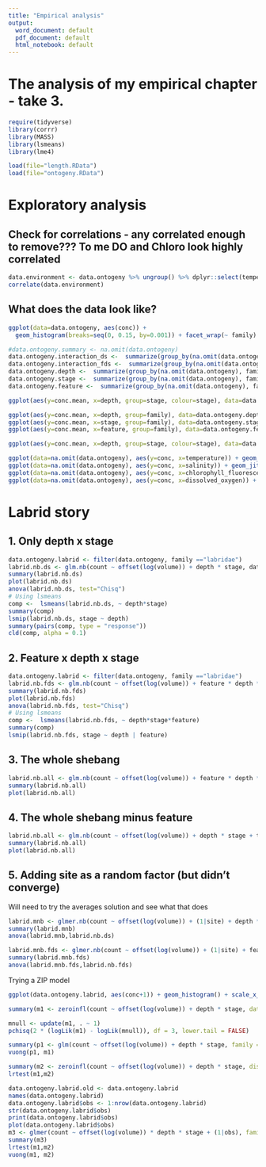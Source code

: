 ```yaml
---
title: "Empirical analysis"
output:
  word_document: default
  pdf_document: default
  html_notebook: default
---
```


# The analysis of my empirical chapter - take 3. 

```r
require(tidyverse)
library(corrr)
library(MASS)
library(lsmeans)
library(lme4)
```

```r
load(file="length.RData")
load(file="ontogeny.RData")
```




# Exploratory analysis

## Check for correlations - any correlated enough to remove??? To me DO and Chloro look highly correlated
```r
data.environment <- data.ontogeny %>% ungroup() %>% dplyr::select(temperature, salinity, chlorophyll_fluorescence, dissolved_oxygen) 
correlate(data.environment)
```

## What does the data look like?
```r
ggplot(data=data.ontogeny, aes(conc)) + 
  geom_histogram(breaks=seq(0, 0.15, by=0.001)) + facet_wrap(~ family) + labs(x="concentration")
```


```r
#data.ontogeny.summary <- na.omit(data.ontogeny)
data.ontogeny.interaction_ds <-  summarize(group_by(na.omit(data.ontogeny), family, depth,stage), conc.mean = mean(conc), conc.se = sd(conc)/n())
data.ontogeny.interaction_fds <-  summarize(group_by(na.omit(data.ontogeny), feature, family, depth,stage), conc.mean = mean(conc), conc.se = sd(conc)/n())
data.ontogeny.depth <-  summarize(group_by(na.omit(data.ontogeny), family, depth), conc.mean = mean(conc), conc.se = sd(conc)/n())
data.ontogeny.stage <-  summarize(group_by(na.omit(data.ontogeny), family, stage), conc.mean = mean(conc), conc.se = sd(conc)/n())
data.ontogeny.feature <-  summarize(group_by(na.omit(data.ontogeny), family, feature), conc.mean = mean(conc), conc.se = sd(conc)/n())

ggplot(aes(y=conc.mean, x=depth, group=stage, colour=stage), data=data.ontogeny.interaction_ds) + geom_point() + geom_line() + geom_errorbar(aes(ymin=conc.mean-conc.se,ymax=conc.mean+conc.se),width=.1) + facet_wrap(~family, scales = "free")

ggplot(aes(y=conc.mean, x=depth, group=family), data=data.ontogeny.depth) + geom_point(aes(colour=family)) + geom_line(aes(colour=family))
ggplot(aes(y=conc.mean, x=stage, group=family), data=data.ontogeny.stage) + geom_point(aes(group=family, colour=family)) + geom_line(aes(colour=family))
ggplot(aes(y=conc.mean, x=feature, group=family), data=data.ontogeny.feature) + geom_point(aes(group=family, colour=family)) + geom_line(aes(colour=family))

ggplot(aes(y=conc.mean, x=depth, group=stage, colour=stage), data=data.ontogeny.interaction_fds) + geom_point() + geom_line() + facet_grid(feature ~ family, scales = "free")

ggplot(data=na.omit(data.ontogeny), aes(y=conc, x=temperature)) + geom_jitter(aes(colour = family)) + stat_smooth(aes(colour=family), method="lm", se=FALSE)
ggplot(data=na.omit(data.ontogeny), aes(y=conc, x=salinity)) + geom_jitter(aes(colour = family)) + stat_smooth(aes(group=family, colour=family),method="lm",se=FALSE)
ggplot(data=na.omit(data.ontogeny), aes(y=conc, x=chlorophyll_fluorescence)) + geom_jitter(aes(colour = family)) + stat_smooth(aes(colour=family), method="lm",se=FALSE)
ggplot(data=na.omit(data.ontogeny), aes(y=conc, x=dissolved_oxygen)) + geom_jitter(aes(colour = family)) + stat_smooth(aes(group=family,colour=family), method="lm",se=FALSE)

```

# Labrid story 

## 1. Only depth x stage
```r
data.ontogeny.labrid <- filter(data.ontogeny, family =="labridae")
labrid.nb.ds <- glm.nb(count ~ offset(log(volume)) + depth * stage, data.ontogeny.labrid)
summary(labrid.nb.ds)
plot(labrid.nb.ds)
anova(labrid.nb.ds, test="Chisq")
# Using lsmeans
comp <-  lsmeans(labrid.nb.ds, ~ depth*stage)
summary(comp)
lsmip(labrid.nb.ds, stage ~ depth)
summary(pairs(comp, type = "response"))
cld(comp, alpha = 0.1)
```

## 2. Feature x depth x stage
```r
data.ontogeny.labrid <- filter(data.ontogeny, family =="labridae")
labrid.nb.fds <- glm.nb(count ~ offset(log(volume)) + feature * depth * stage, data.ontogeny.labrid)
summary(labrid.nb.fds)
plot(labrid.nb.fds)
anova(labrid.nb.fds, test="Chisq")
# Using lsmeans
comp <-  lsmeans(labrid.nb.fds, ~ depth*stage*feature)
summary(comp)
lsmip(labrid.nb.fds, stage ~ depth | feature)
```

## 3. The whole shebang
```r
labrid.nb.all <- glm.nb(count ~ offset(log(volume)) + feature * depth * stage + temperature + salinity + chlorophyll_fluorescence + dissolved_oxygen, data.ontogeny.labrid)
summary(labrid.nb.all)
plot(labrid.nb.all)
```

## 4. The whole shebang minus feature
```r
labrid.nb.all <- glm.nb(count ~ offset(log(volume)) + depth * stage + temperature + salinity + chlorophyll_fluorescence + dissolved_oxygen, data.ontogeny.labrid)
summary(labrid.nb.all)
plot(labrid.nb.all)
```

## 5. Adding site as a random factor (but didn't converge)
Will need to try the averages solution and see what that does
```r
labrid.mnb <- glmer.nb(count ~ offset(log(volume)) + (1|site) + depth * stage, control=glmerControl(optimizer="bobyqa", optCtrl=list(maxfun=100000)), data.ontogeny.labrid)
summary(labrid.mnb)
anova(labrid.mnb,labrid.nb.ds)
```

```r
labrid.mnb.fds <- glmer.nb(count ~ offset(log(volume)) + (1|site) + feature * depth * stage, control=glmerControl(optimizer="bobyqa", optCtrl=list(maxfun=100000)), data.ontogeny.labrid)
summary(labrid.mnb.fds)
anova(labrid.mnb.fds,labrid.nb.fds)
```

Trying a ZIP model
```r
ggplot(data.ontogeny.labrid, aes(conc+1)) + geom_histogram() + scale_x_log10()

summary(m1 <- zeroinfl(count ~ offset(log(volume)) + depth * stage, data = data.ontogeny.labrid))

mnull <- update(m1, . ~ 1)
pchisq(2 * (logLik(m1) - logLik(mnull)), df = 3, lower.tail = FALSE)

summary(p1 <- glm(count ~ offset(log(volume)) + depth * stage, family = poisson, data = data.ontogeny.labrid))
vuong(p1, m1)

summary(m2 <- zeroinfl(count ~ offset(log(volume)) + depth * stage, dist="negbin",link="logit", data = data.ontogeny.labrid))
lrtest(m1,m2)

data.ontogeny.labrid.old <- data.ontogeny.labrid
names(data.ontogeny.labrid)
data.ontogeny.labrid$obs <- 1:nrow(data.ontogeny.labrid)
str(data.ontogeny.labrid$obs)
print(data.ontogeny.labrid$obs)
plot(data.ontogeny.labrid$obs)
m3 <- glmer(count ~ offset(log(volume)) * depth * stage + (1|obs), family=poisson(link="log"), data=data.ontogeny.labrid,  method="ML")
summary(m3)
lrtest(m1,m2)
vuong(m1, m2)
```

